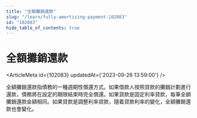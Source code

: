```yaml
---
title: "全額攤銷還款"
slug: "/learn/fully-amortizing-payment-102083"
id: "102083"
hide_table_of_contents: true
---
```



# 全額攤銷還款

<ArticleMeta id={102083} updatedAt={'2023-09-26 13:59:00'} />
<div className='border-solid border-b border-t-0 my-4 border-[var(--ifm-color-gray-300)]' />

全額攤銷還款指債務的一種週期性償還方式。如果借款人按照貸款的攤銷計劃進行還款，債務將在設定的期限結束時完全償還。如果貸款是固定利率貸款，每筆全額攤銷還款金額相同。如果貸款是調整利率貸款，隨着貸款利率的變化，全額攤銷還款也會變化。
